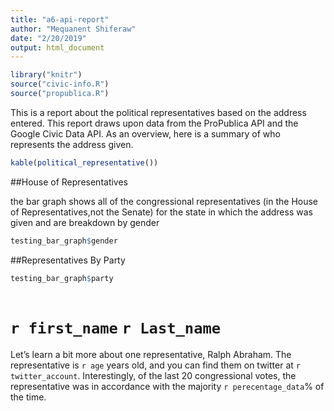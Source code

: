 ```yaml
---
title: "a6-api-report"
author: "Mequanent Shiferaw"
date: "2/20/2019"
output: html_document
---
```

```r
library("knitr")
source("civic-info.R")
source("propublica.R")
```
This is a report about the political representatives based on the address entered. This report draws upon data from the ProPublica API and the Google Civic Data API.
As an overview, here is a summary of who represents the address given. 
```r
kable(political_representative())
```

##House of Representatives

the bar graph shows all of the congressional representatives (in the House of Representatives,not the Senate) for the state in which the address was given and are breakdown by gender

```r
testing_bar_graph$gender
```



##Representatives By Party
 
```r
testing_bar_graph$party
```



```r

```
# `r first_name` `r Last_name`
Let’s learn a bit more about one representative, Ralph Abraham. The representative is `r age` years old, and you can find them on twitter at `r twitter_account`. Interestingly, of the last 20 congressional votes, the representative was in accordance with the majority `r perecentage_data`% of the time.
